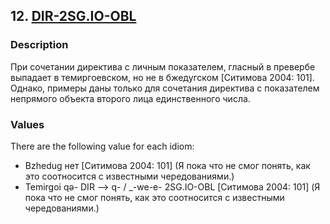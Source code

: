 ## 12. <a href =  'https://agricolamz.github.io/The_Circassian_Isoglosses_Database/12.html'>DIR-2SG.IO-OBL</a>
### Description

При сочетании директива с личным показателем, гласный в превербе выпадает в темиргоевском, но не в бжедугском [Ситимова 2004: 101]. Однако, примеры даны только для сочетания директива с показателем непрямого объекта второго лица единственного числа.

### Values
There are the following value for each idiom:

* Bzhedug  нет [Ситимова 2004: 101] (Я пока что не смог понять, как это соотносится с известными чередованиями.)
* Temirgoi  qə- DIR —> q- / _-we-e- 2SG.IO-OBL [Ситимова 2004: 101] (Я пока что не смог понять, как это соотносится с известными чередованиями.)

